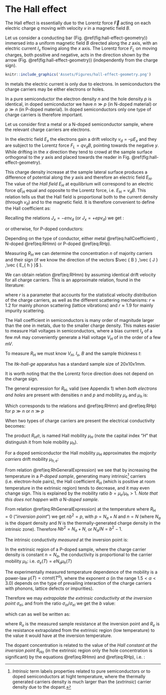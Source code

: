 # The Hall effect


The Hall effect is essentially due to the Lorentz force $\vec { F }$ acting on each electric charge $q$ moving with velocity $v$ in a magnetic field $B$.

\begin{equation}
\vec { F } =q\vec { V } \wedge \vec { B }
(\#eq:lorentzForce)
\end{equation}

Let us consider a conducting bar (Fig. \@ref(fig:hall-effect-geometry)) immersed into a uniform magnetic field $B$ directed along the $z$ axis, with an electric current $I_x$ flowing along the $x$ axis. The Lorentz force $F_L$ on moving charges, both positive and negative, acts in the direction shown by the arrow (Fig. \@ref(fig:hall-effect-geometry)) (independently from the charge sign).
```r
knitr::include_graphics('Assets/Figures/hall-effect-geometry.png')
```

In metals the electric current is only due to electrons. In semiconductors the charge carriers may be either electrons or holes.

In a pure semiconductor the electron density $n$ and the hole density $p$ is identical, in doped semiconductor we have $n\gg p$ (in N-doped material) or $p\gg n$ (in P-doped material). In doped semiconductors only one type of charge carriers is therefore important.

Let us consider first a metal or a N-doped semiconductor sample, where the relevant charge carriers are electrons.

In the electric field $E_x$ the electrons gain a drift velocity $v_d=–\mu E_x$ and they are subject to the Lorentz force $F_L=qv_dB$, pointing towards the negative $y$. While drifting in the $x$ direction they tend to crowd at the sample surface orthogonal to the $y$ axis and placed towards the reader in Fig. \@ref(fig:hall-effect-geometry).

This charge density increase at the sample lateral surface produces a difference of potential along the $y$ axis and therefore an electric field $E_H$. The value of the *Hall field* $E_H$ at equilibrium will correspond to an electric force $qE_H$ equal and opposite to the Lorentz force, i.e. $E_H=v_d B$. This relation tells us that the Hall field is proportional both to the current density (through $v_d$) and to the magnetic field. It is therefore convenient to define the Hall coefficient as:

\begin{equation}
  R_H=\frac{E_H}{J_x B_z}
  (\#eq:hallCoefficient)
\end{equation}

Recalling the relations $J_x=-env_d$ (or $J_x=+epv_d$) we get :


\begin{equation}
  R_{ H }=V_{ d }\frac { B }{ J_{ x }B } =\frac { -1 }{ en } 
  (\#eq:RHmn)
\end{equation}

or otherwise, for P-doped conductors:

\begin{equation}
  R_{ H }=\frac { +1 }{ ep }
  (\#eq:RHp)
\end{equation}


Depending on the type of conductor, either metal \@ref(eq:hallCoefficient) , N-doped \@ref(eq:RHmn) or P-doped \@ref(eq:RHp).

Measuring $R_H$ we can determine the concentration $n$ of majority carriers and their sign (if we know the direction of the vectors $\vec { B } ,\vec { J } ,\vec { E_{ h } }$ ).

We can obtain relation \@ref(eq:RHmn) by assuming identical drift velocity for all charge carriers. This is an approximate relation, found in the literature: <!--FIX, source?-->

\begin{equation}
  R_H = \frac{r}{nq}
  (\#eq:foundInLiterature)
\end{equation}


where $r$ is a parameter that accounts for the statistical velocity distribution of the charge carriers, as well as the different scattering mechanisms: $r\approx 1.2$ for mainly phonon scattering (lattice vibrations) and $r\approx 1.9$ for mainly impurity scattering. <!--FIX, mainly? sounds strange-->

The Hall coefficient in semiconductors is many order of magnitude larger than the one in metals, due to the smaller charge density. This makes easier to measure Hall voltages in semiconductors, where a bias current $I_x$ of a few $mA$ may conveniently generate a Hall voltage $V_H$ of in the order of a few $mV$.

To measure $R_H$ we must know $V_H$, $I_x$, $B$ and the sample thickness $t$:

\begin{equation}
  R_{ H }=\frac { E_{ h } }{ B{ J }_{ x } } =\frac { V_{ H } }{ s } =\frac { B{ I }_{ x } }{ ts } =\frac { V_{ h }t }{ B{ I }_{ x } } 
  (\#eq:Rh)
\end{equation}

The *ltk-hall-ge* apparatus has a standard sample size of 20x10x1mm.

It is worth noting that the the Lorentz force direction does not depend on the charge sign.

The general expression for $R_H$, valid (see Appendix 1) <!-- FIX --> when *both electrons and holes* are present with densities $n$ and $p$ and mobility $\mu_e$ and $\mu_h$ is:

\begin{equation}
  R_{ H }=r\frac { p\mu ^{ 2 }_{ h }-n\mu ^{ 2 }_{ e } }{ e(p\mu _{ h }-n\mu _{ e })^{ 2 } } 
  (\#eq:RhGeneralExpression)
\end{equation}

Which corresponds to the relations and \@ref(eq:RHmn) and \@ref(eq:RHp) for $p\gg n$ or $n\gg p$

When two types of charge carriers are present the electrical conductivity becomes:

\begin{equation}
  \sigma =e(p \mu_h + n \mu_e)
  (\#eq:electricalConductivity2Carriers)
\end{equation}


The product $R_H \sigma$, is named Hall mobility $\mu_H$ (note the capital index "$H$" that distinguish it from hole mobility $\mu_h$).

For a doped semiconductor the Hall mobility $\mu_H$ approximates the *majority carriers* drift mobility $\mu_{h,e}$:

\begin{equation}
  \mu _{ H }=R_{ H }\sigma =r\frac { p \mu^2_h - n \mu^2_e }{p \mu_h + n \mu_e} \approx r \mu_{h,e} 
  (\#eq:muApproximateDriftMobility)
\end{equation}


From relation \@ref(eq:RhGeneralExpression) we see that by increasing the temperature in a *P-doped sample*, generating many intrinsic[^4] carriers (i.e. electron-hole pairs), the Hall coefficient $R_H$ (which is positive at room temperature in the extrinsic region) tends to decrease, and it may even change sign. This is explained by the mobility ratio $b=\mu_e/\mu_h>1$. *Note that this does not happen with a* N*-doped sample*.

[^4]: *Intrinsic* term labels properties related to pure semiconductors or to doped semiconductors at hight temperature, where the thermally generated carriers density is much larger than the (*extrinsic*) carrier density due to the dopant.

From relation \@ref(eq:RhGeneralExpression) at the temperature where $R_H=0$ (“*inversion point*”) we get $nb^2=p$, with $p=N_a+N$ <!-- if it is avogadro number it should be N_A? --> and $n=N$ (where $N_a$ is the dopant density and $N$ is the thermally-generated charge density in the intrinsic zone).
Therefore $Nb^2= N_a+N$, or $N_a/N=b^2-1$.

The intrinsic conductivity *measured* at the inversion point is:

\begin{equation}
  \sigma_{oi} = e(n \mu_e + p \mu_h ) = e[N( \mu_e + \mu_h)+ N_a \mu_h ] = e \mu_h [N(b+1)+N_a]
  (\#eq:intrinsicConductivityInvPoint)
\end{equation}

In the extrinsic region of a P-doped sample, where the charge carrier density is constant $n=N_a$, the conductivity is proportional to the carrier mobility $\mu_h$: i.e. $\sigma_e(T) = eN_a \mu_h(T)$

The experimentally measured temperature dependence of the mobility is a power-law $\mu(T)=const( T^\alpha)$, where the exponent $\alpha$ (in the range $1.5<\alpha<3.0$) depends on the type of prevailing interaction of the charge carriers with phonons, lattice defects or impurities).

Therefore we may *extrapolate the extrinsic conductivity at the inversion point* $\sigma_{ei}$, and from the ratio ${\sigma_{oi}}/{\sigma_{ei}}$ we get the $b$ value:

\begin{equation}
  \frac{\sigma_{oi}}{\sigma_{ei}} =e\mu_h \frac{N(b+1) + N_a}{e N_a \mu_h}= \frac{b}{b-1}
  (\#eq:extrinsicConductivityInvPoint)
\end{equation}

which can as well be written as:

\begin{equation}
  b=\frac{R_e}{R_e-R_o}
  (\#eq:extrinsicConductivityInvPoint2)
\end{equation}


where $R_o$ is the measured sample resistance at the inversion point and $R_e$ is the resistance extrapolated from the extrinsic region (low temperature) to the value it would have at the inversion temperature.

The dopant concentration is related to the value of the *Hall constant at the inversion point* $R_{Ho}$ (in the extrinsic region only the hole concentration is significant) by the equations \@ref(eq:RHmn) and \@ref(eq:RHp), i.e. :

\begin{equation}
  N_a \approx p \approx \frac{1}{e R_{Ho}}
  (\#eq:HallConstantInvPointRelation)
\end{equation}
